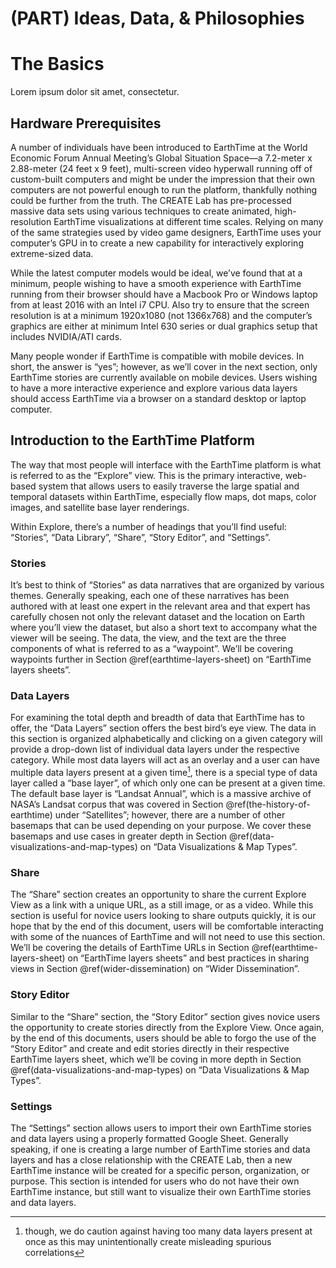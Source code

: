# (PART) Ideas, Data, & Philosophies {-} 

# The Basics

Lorem ipsum dolor sit amet, consectetur.

## Hardware Prerequisites

A number of individuals have been introduced to EarthTime at the World Economic Forum Annual Meeting’s Global Situation Space—a 7.2-meter x 2.88-meter (24 feet x 9 feet), multi-screen video hyperwall running off of custom-built computers and might be under the impression that their own computers are not powerful enough to run the platform, thankfully nothing could be further from the truth. The CREATE Lab has pre-processed massive data sets using various techniques to create animated, high-resolution EarthTime visualizations at different time scales. Relying on many of the same strategies used by video game designers, EarthTime uses your computer’s GPU in to create a new capability for interactively exploring extreme-sized data.

While the latest computer models would be ideal, we’ve found that at a minimum, people wishing to have a smooth experience with EarthTime running from their browser should have a Macbook Pro or Windows laptop from at least 2016 with an Intel i7 CPU. Also try to ensure that the screen resolution is at a minimum 1920x1080 (not 1366x768) and the computer’s graphics are either at minimum Intel 630 series or dual graphics setup that includes NVIDIA/ATI cards.

Many people wonder if EarthTime is compatible with mobile devices. In short, the answer is “yes”; however, as we’ll cover in the next section, only EarthTime stories are currently available on mobile devices. Users wishing to have a more interactive experience and explore various data layers should access EarthTime via a browser on a standard desktop or laptop computer. 

## Introduction to the EarthTime Platform

The way that most people will interface with the EarthTime platform is what is referred to as the “Explore” view. This is the primary interactive, web-based system that allows users to easily traverse the large spatial and temporal datasets within EarthTime, especially flow maps, dot maps, color images, and satellite base layer renderings. 

Within Explore, there’s a number of headings that you’ll find useful: “Stories”, “Data Library”, “Share”, “Story Editor”, and “Settings”.

### Stories {-} 

It’s best to think of “Stories” as data narratives that are organized by various themes. Generally speaking, each one of these narratives has been authored with at least one expert in the relevant area and that expert has carefully chosen not only the relevant dataset and the location on Earth where you’ll view the dataset, but also a short text to accompany what the viewer will be seeing. The data, the view, and the text are the three components of what is referred to as a “waypoint”.  We’ll be covering waypoints further in Section \@ref(earthtime-layers-sheet) on “EarthTime layers sheets”.

### Data Layers {-} 

For examining the total depth and breadth of data that EarthTime has to offer, the “Data Layers” section offers the best bird’s eye view. The data in this section is organized alphabetically and clicking on a given category will provide a drop-down list of individual data layers under the respective category. While most data layers will act as an overlay and a user can have multiple data layers present at a given time^[though, we do caution against having too many data layers present at once as this may unintentionally create misleading spurious correlations], there is a special type of data layer called a “base layer”, of which only one can be present at a given time. The default base layer is “Landsat Annual”, which is a massive archive of NASA’s Landsat corpus that was covered in Section \@ref(the-history-of-earthtime) under "Satellites"; however, there are a number of other basemaps that can be used depending on your purpose. We cover these basemaps and use cases in greater depth in Section \@ref(data-visualizations-and-map-types) on "Data Visualizations & Map Types".

### Share {-}

The “Share” section creates an opportunity to share the current Explore View as a link with a unique URL, as a still image, or as a video. While this section is useful for novice users looking to share outputs quickly, it is our hope that by the end of this document, users will be comfortable interacting with some of the nuances of EarthTime and will not need to use this section. We’ll be covering the details of EarthTime URLs in Section \@ref(earthtime-layers-sheet) on “EarthTime layers sheets” and best practices in sharing views in Section \@ref(wider-dissemination) on “Wider Dissemination”.

### Story Editor {-}

Similar to the “Share” section, the “Story Editor” section gives novice users the opportunity to create stories directly from the Explore View. Once again, by the end of this documents, users should be able to forgo the use of the “Story Editor” and create and edit stories directly in their respective EarthTime layers sheet, which we’ll be coving in more depth in Section \@ref(data-visualizations-and-map-types) on "Data Visualizations & Map Types".

### Settings {-}

The “Settings” section allows users to import their own EarthTime stories and data layers using a properly formatted Google Sheet. Generally speaking, if one is creating a large number of EarthTime stories and data layers and has a close relationship with the CREATE Lab, then a new EarthTime instance will be created for a specific person, organization, or purpose. This section is intended for users who do not have their own EarthTime instance, but still want to visualize their own EarthTime stories and data layers.